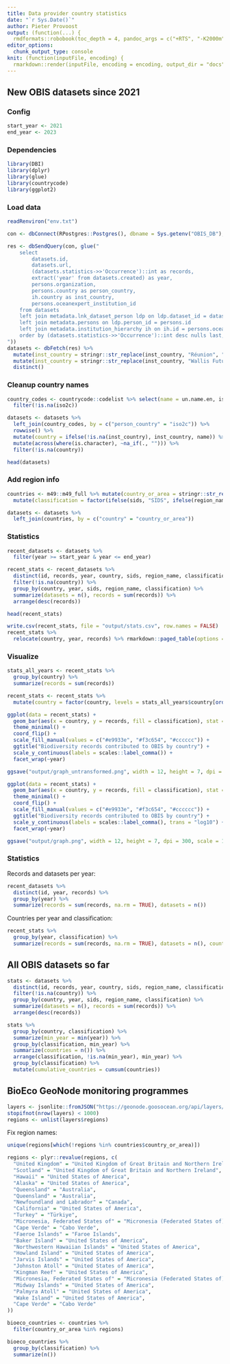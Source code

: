 ```yaml
---
title: Data provider country statistics
date: "`r Sys.Date()`"
author: Pieter Provoost
output: (function(...) {
  rmdformats::robobook(toc_depth = 4, pandoc_args = c("+RTS", "-K2000m", "-RTS"), ...) })
editor_options: 
  chunk_output_type: console
knit: (function(inputFile, encoding) {
  rmarkdown::render(inputFile, encoding = encoding, output_dir = "docs") })  
---
```


## New OBIS datasets since 2021

### Config

```r
start_year <- 2021
end_year <- 2023
```

### Dependencies

```r
library(DBI)
library(dplyr)
library(glue)
library(countrycode)
library(ggplot2)
```

### Load data

```r
readRenviron("env.txt")

con <- dbConnect(RPostgres::Postgres(), dbname = Sys.getenv("OBIS_DB"), host = Sys.getenv("OBIS_HOST"), port = Sys.getenv("OBIS_PORT"), user = Sys.getenv("OBIS_USER"), password = Sys.getenv("OBIS_PASSWORD"), bigint = "integer")

res <- dbSendQuery(con, glue("
    select
    	datasets.id,
    	datasets.url,
    	(datasets.statistics->>'Occurrence')::int as records,
    	extract('year' from datasets.created) as year,
    	persons.organization,
    	persons.country as person_country,
    	ih.country as inst_country,
    	persons.oceanexpert_institution_id
    from datasets
    left join metadata.lnk_dataset_person ldp on ldp.dataset_id = datasets.id
    left join metadata.persons on ldp.person_id = persons.id
    left join metadata.institution_hierarchy ih on ih.id = persons.oceanexpert_institution_id
    order by (datasets.statistics->>'Occurrence')::int desc nulls last, datasets.id
"))
datasets <- dbFetch(res) %>%
  mutate(inst_country = stringr::str_replace(inst_country, "Réunion", "France")) %>%
  mutate(inst_country = stringr::str_replace(inst_country, "Wallis Futuna Islands", "Wallis and Futuna Islands")) %>%
  distinct()
```

### Cleanup country names

```r
country_codes <- countrycode::codelist %>% select(name = un.name.en, iso2c) %>%
  filter(!is.na(iso2c))

datasets <- datasets %>%
  left_join(country_codes, by = c("person_country" = "iso2c")) %>%
  rowwise() %>%
  mutate(country = ifelse(!is.na(inst_country), inst_country, name)) %>%
  mutate(across(where(is.character), ~na_if(., ""))) %>%
  filter(!is.na(country))

head(datasets)
```

### Add region info

```r
countries <- m49::m49_full %>% mutate(country_or_area = stringr::str_replace(country_or_area, "Turkey", "Türkiye")) %>% select(country_or_area, ldc, lldc, sids, developed, developing, region_name) %>%
  mutate(classification = factor(ifelse(sids, "SIDS", ifelse(region_name == "Africa", "Africa", "other")), levels = c("SIDS", "Africa", "other")))

datasets <- datasets %>%
  left_join(countries, by = c("country" = "country_or_area"))
```

### Statistics

```r
recent_datasets <- datasets %>%
  filter(year >= start_year & year <= end_year)

recent_stats <- recent_datasets %>%
  distinct(id, records, year, country, sids, region_name, classification) %>%
  filter(!is.na(country)) %>%
  group_by(country, year, sids, region_name, classification) %>%
  summarize(datasets = n(), records = sum(records)) %>%
  arrange(desc(records))

head(recent_stats)
```

```r
write.csv(recent_stats, file = "output/stats.csv", row.names = FALSE)
recent_stats %>%
  relocate(country, year, records) %>% rmarkdown::paged_table(options = list(rows.print = 100))
```

### Visualize

```r
stats_all_years <- recent_stats %>%
  group_by(country) %>%
  summarize(records = sum(records))

recent_stats <- recent_stats %>%
  mutate(country = factor(country, levels = stats_all_years$country[order(stats_all_years$records)]))

ggplot(data = recent_stats) +
  geom_bar(aes(x = country, y = records, fill = classification), stat = "identity") +
  theme_minimal() +
  coord_flip() +
  scale_fill_manual(values = c("#e9933e", "#f3c654", "#cccccc")) +
  ggtitle("Biodiversity records contributed to OBIS by country") +
  scale_y_continuous(labels = scales::label_comma()) +
  facet_wrap(~year)

ggsave("output/graph_untransformed.png", width = 12, height = 7, dpi = 300, scale = 1.2, bg = "white")

ggplot(data = recent_stats) +
  geom_bar(aes(x = country, y = records, fill = classification), stat = "identity") +
  theme_minimal() +
  coord_flip() +
  scale_fill_manual(values = c("#e9933e", "#f3c654", "#cccccc")) +
  ggtitle("Biodiversity records contributed to OBIS by country") +
  scale_y_continuous(labels = scales::label_comma(), trans = "log10") +
  facet_wrap(~year)

ggsave("output/graph.png", width = 12, height = 7, dpi = 300, scale = 1.2, bg = "white")
```

### Statistics

Records and datasets per year:

```r
recent_datasets %>%
  distinct(id, year, records) %>%
  group_by(year) %>%
  summarize(records = sum(records, na.rm = TRUE), datasets = n())
```

Countries per year and classification:

```r
recent_stats %>%
  group_by(year, classification) %>%
  summarize(records = sum(records, na.rm = TRUE), datasets = n(), countries = length(unique(country)))
```

## All OBIS datasets so far

```r
stats <- datasets %>%
  distinct(id, records, year, country, sids, region_name, classification) %>%
  filter(!is.na(country)) %>%
  group_by(country, year, sids, region_name, classification) %>%
  summarize(datasets = n(), records = sum(records)) %>%
  arrange(desc(records))

stats %>%
  group_by(country, classification) %>%
  summarize(min_year = min(year)) %>%
  group_by(classification, min_year) %>%
  summarize(countries = n()) %>%
  arrange(classification, !is.na(min_year), min_year) %>%
  group_by(classification) %>%
  mutate(cumulative_countries = cumsum(countries))
```

## BioEco GeoNode monitoring programmes

```r
layers <- jsonlite::fromJSON("https://geonode.goosocean.org/api/layers/")$objects
stopifnot(nrow(layers) < 1000)
regions <- unlist(layers$regions)
```

Fix region names:

```r
unique(regions[which(!regions %in% countries$country_or_area)])

regions <- plyr::revalue(regions, c(
  "United Kingdom" = "United Kingdom of Great Britain and Northern Ireland",
  "Scotland" = "United Kingdom of Great Britain and Northern Ireland",
  "Hawaii" = "United States of America",
  "Alaska" = "United States of America",
  "Queensland" = "Australia",
  "Queensland" = "Australia",
  "Newfoundland and Labrador" = "Canada",
  "California" = "United States of America",
  "Turkey" = "Türkiye",
  "Micronesia, Federated States of" = "Micronesia (Federated States of)",
  "Cape Verde" = "Cabo Verde",
  "Faeroe Islands" = "Faroe Islands",
  "Baker Island" = "United States of America",
  "Northwestern Hawaiian Islands" = "United States of America",
  "Howland Island" = "United States of America",
  "Jarvis Islands" = "United States of America",
  "Johnston Atoll" = "United States of America",
  "Kingman Reef" = "United States of America",
  "Micronesia, Federated States of" = "Micronesia (Federated States of)",
  "Midway Islands" = "United States of America",
  "Palmyra Atoll" = "United States of America",
  "Wake Island" = "United States of America",
  "Cape Verde" = "Cabo Verde"
))
```

```r
bioeco_countries <- countries %>%
  filter(country_or_area %in% regions)

bioeco_countries %>%
  group_by(classification) %>%
  summarize(n())
```
